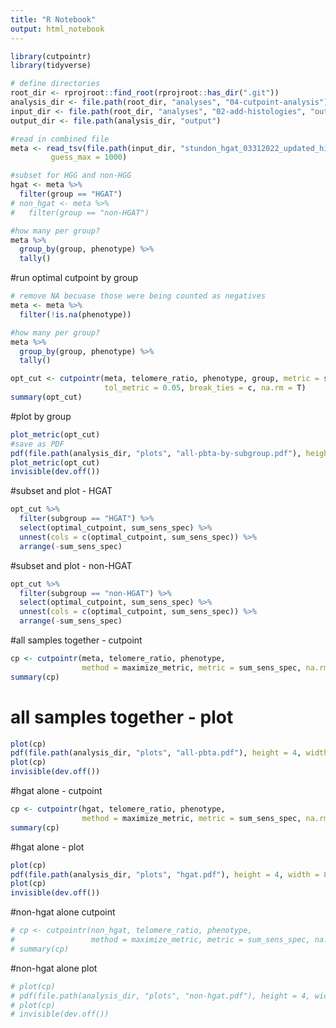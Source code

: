 ```yaml
---
title: "R Notebook"
output: html_notebook
---
```


```r
library(cutpointr)
library(tidyverse)

# define directories 
root_dir <- rprojroot::find_root(rprojroot::has_dir(".git"))
analysis_dir <- file.path(root_dir, "analyses", "04-cutpoint-analysis")
input_dir <- file.path(root_dir, "analyses", "02-add-histologies", "output")
output_dir <- file.path(analysis_dir, "output")

#read in combined file
meta <- read_tsv(file.path(input_dir, "stundon_hgat_03312022_updated_hist_alt.tsv"),
         guess_max = 1000)

#subset for HGG and non-HGG
hgat <- meta %>%
  filter(group == "HGAT")
# non_hgat <- meta %>%
#   filter(group == "non-HGAT")

#how many per group?
meta %>%
  group_by(group, phenotype) %>%
  tally()
```

#run optimal cutpoint by group
```r
# remove NA becuase those were being counted as negatives
meta <- meta %>%
  filter(!is.na(phenotype))

#how many per group?
meta %>%
  group_by(group, phenotype) %>%
  tally()

opt_cut <- cutpointr(meta, telomere_ratio, phenotype, group, metric = sum_sens_spec, 
                     tol_metric = 0.05, break_ties = c, na.rm = T)
summary(opt_cut)
```

#plot by group
```r
plot_metric(opt_cut)
#save as PDF
pdf(file.path(analysis_dir, "plots", "all-pbta-by-subgroup.pdf"), height = 4, width = 6, onefile=FALSE)
plot_metric(opt_cut)
invisible(dev.off())
```
#subset and plot - HGAT
```r
opt_cut %>%
  filter(subgroup == "HGAT") %>%
  select(optimal_cutpoint, sum_sens_spec) %>% 
  unnest(cols = c(optimal_cutpoint, sum_sens_spec)) %>%
  arrange(-sum_sens_spec)
```

#subset and plot - non-HGAT
```r
opt_cut %>%
  filter(subgroup == "non-HGAT") %>%
  select(optimal_cutpoint, sum_sens_spec) %>% 
  unnest(cols = c(optimal_cutpoint, sum_sens_spec)) %>%
  arrange(-sum_sens_spec)
```

#all samples together - cutpoint
```r
cp <- cutpointr(meta, telomere_ratio, phenotype, 
                method = maximize_metric, metric = sum_sens_spec, na.rm = T)
summary(cp)
```
# all samples together - plot
```r
plot(cp)
pdf(file.path(analysis_dir, "plots", "all-pbta.pdf"), height = 4, width = 8, onefile=FALSE)
plot(cp)
invisible(dev.off())
```
#hgat alone - cutpoint
```r
cp <- cutpointr(hgat, telomere_ratio, phenotype,
                method = maximize_metric, metric = sum_sens_spec, na.rm = T)
summary(cp)
```

#hgat alone - plot
```r
plot(cp)
pdf(file.path(analysis_dir, "plots", "hgat.pdf"), height = 4, width = 8, onefile=FALSE)
plot(cp)
invisible(dev.off())
```

#non-hgat alone cutpoint
```r
# cp <- cutpointr(non_hgat, telomere_ratio, phenotype, 
#                 method = maximize_metric, metric = sum_sens_spec, na.rm = T)
# summary(cp)
```

#non-hgat alone plot
```r
# plot(cp)
# pdf(file.path(analysis_dir, "plots", "non-hgat.pdf"), height = 4, width = 8, onefile=FALSE)
# plot(cp)
# invisible(dev.off())
```